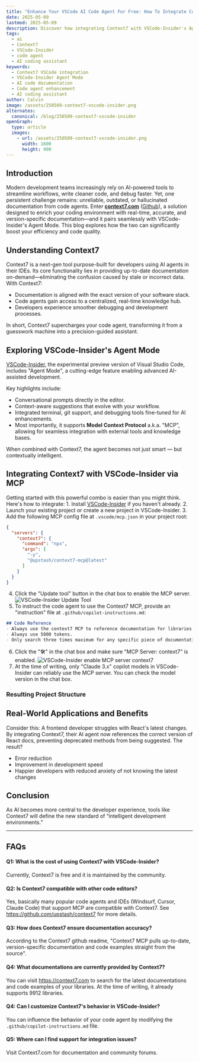 ```yaml
---
title: "Enhance Your VSCode AI Code Agent For Free: How To Integrate Context7 With VSCode"
date: 2025-05-09
lastmod: 2025-05-09
description: Discover how integrating Context7 with VSCode-Insider's Agent Mode revolutionizes coding by providing real-time, accurate documentation, reducing errors, and enhancing productivity.
tags:
  - ai
  - Context7
  - VSCode-Insider
  - code agent
  - AI coding assistant
keywords:
  - Context7 VSCode integration
  - VSCode-Insider Agent Mode
  - AI code documentation
  - Code agent enhancement
  - AI coding assistant
author: Calvin
image: /assets/250509-context7-vscode-insider.png
alternates:
  canonical: /blog/250509-context7-vscode-insider
openGraph:
  type: article
  images:
    - url: /assets/250509-context7-vscode-insider.png
      width: 1600
      height: 900
---
```



## Introduction

Modern development teams increasingly rely on AI-powered tools to streamline workflows, write cleaner code, and debug faster. Yet, one persistent challenge remains: unreliable, outdated, or hallucinated documentation from code agents. Enter **[context7.com](https://context7.com)** ([Github](https://github.com/upstash/context7)), a solution designed to enrich your coding environment with real-time, accurate, and version-specific documentation—and it pairs seamlessly with VSCode-Insider's Agent Mode. This blog explores how the two can significantly boost your efficiency and code quality.

## Understanding Context7

Context7 is a next-gen tool purpose-built for developers using AI agents in their IDEs. Its core functionality lies in providing up-to-date documentation on-demand—eliminating the confusion caused by stale or incorrect data. With Context7:
- Documentation is aligned with the exact version of your software stack.
- Code agents gain access to a centralized, real-time knowledge hub.
- Developers experience smoother debugging and development processes.

In short, Context7 supercharges your code agent, transforming it from a guesswork machine into a precision-guided assistant.

## Exploring VSCode-Insider's Agent Mode

[VSCode-Insider](https://code.visualstudio.com/insiders), the experimental preview version of Visual Studio Code, includes "Agent Mode", a cutting-edge feature enabling advanced AI-assisted development.

Key highlights include:
- Conversational prompts directly in the editor.
- Context-aware suggestions that evolve with your workflow.
- Integrated terminal, git support, and debugging tools fine-tuned for AI enhancements.
- Most importantly, it supports **Model Context Protocol** a.k.a. "MCP", allowing for seamless integration with external tools and knowledge bases.

When combined with Context7, the agent becomes not just smart — but contextually intelligent.

## Integrating Context7 with VSCode-Insider via MCP

Getting started with this powerful combo is easier than you might think. Here's how to integrate:
	1.	Install [VSCode-Insider](https://code.visualstudio.com/insiders) if you haven't already.
	2.	Launch your existing project or create a new project in VSCode-Insider.
	3.	Add the following MCP config file at `.vscode/mcp.json` in your project root:
```json filename=".vscode/mcp.json"
{
  "servers": {
    "context7": {
      "command": "npx",
      "args": [
        "-y",
        "@upstash/context7-mcp@latest"
      ]
    }
  }
}
```
  4. Click the "Update tool" button in the chat box to enable the MCP server.
     <Image src={image1} alt="VSCode-Insider Update Tool" />
  5.  To instruct the code agent to use the Context7 MCP, provide an "instruction" file at `.github/copilot-instructions.md`:
```md filename=".github/copilot-instructions.md"
## Code Reference
- Always use the context7 MCP to reference documentation for libraries like nextjs, supabase, react.
- Always use 5000 tokens.
- Only search three times maximum for any specific piece of documentation.
```
  6.  Click the "🛠️" in the chat box and make sure "MCP Server: context7" is enabled.
      <Image src={image2} alt="VSCode-Insider enable MCP server context7" />
  7.  At the time of writing, only "Claude 3.x" copilot models in VSCode-Insider can reliably use the MCP server. You can check the model version in the chat box.

### Resulting Project Structure
<FileTree title="Project Structure">
  <FileTree.Folder name=".github" defaultOpen>
    <FileTree.File name="copilot-instructions.md" />
  </FileTree.Folder>
  <FileTree.Folder name=".vscode" defaultOpen>
    <FileTree.File name="mcp.json" />
  </FileTree.Folder>
  <FileTree.File name="(your_code)" />
  <FileTree.File name="(your_code)" />
  <FileTree.File name="(your_code)" />
</FileTree>

## Real-World Applications and Benefits

Consider this: A frontend developer struggles with React's latest changes. By integrating Context7, their AI agent now references the correct version of React docs, preventing deprecated methods from being suggested. The result?
- Error reduction
- Improvement in development speed
- Happier developers with reduced anxiety of not knowing the latest changes

## Conclusion

As AI becomes more central to the developer experience, tools like Context7 will define the new standard of “intelligent development environments.”

---

## FAQs

#### Q1: What is the cost of using Context7 with VSCode-Insider?
Currently, Context7 is free and it is maintained by the community.

#### Q2: Is Context7 compatible with other code editors?
Yes, basically many popular code agents and IDEs (Windsurf, Cursor, Claude Code) that support MCP are compatible with Context7. See https://github.com/upstash/context7 for more details.

#### Q3: How does Context7 ensure documentation accuracy?
According to the Context7 github readme, "Context7 MCP pulls up-to-date, version-specific documentation and code examples straight from the source".

#### Q4: What documentations are currently provided by Context7?
You can visit https://context7.com to search for the latest documentations and code examples of your libraries. At the time of writing, it already supports 9912 libraries.

#### Q4: Can I customize Context7's behavior in VSCode-Insider?
You can influence the behavior of your code agent by modifying the `.github/copilot-instructions.md` file.

#### Q5: Where can I find support for integration issues?
Visit Context7.com for documentation and community forums.
